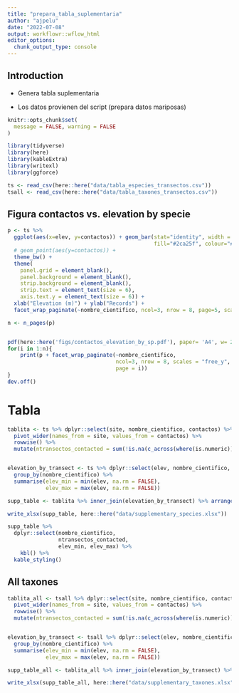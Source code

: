 ```yaml
---
title: "prepara_tabla_suplementaria"
author: "ajpelu"
date: "2022-07-08"
output: workflowr::wflow_html
editor_options:
  chunk_output_type: console
---
```


## Introduction

- Genera tabla suplementaria 

- Los datos provienen del script (prepara datos mariposas)

```r
knitr::opts_chunk$set(
  message = FALSE, warning = FALSE
)
```


```r
library(tidyverse)
library(here)
library(kableExtra)
library(writexl)
library(ggforce)
```

```r
ts <- read_csv(here::here("data/tabla_especies_transectos.csv"))
tsall <- read_csv(here::here("data/tabla_taxones_transectos.csv"))

```

## Figura contactos vs. elevation by specie 
```r
p <- ts %>% 
  ggplot(aes(x=elev, y=contactos)) + geom_bar(stat="identity", width = 30, 
                                              fill="#2ca25f", colour="#2ca25f") + 
  # geom_point(aes(y=contactos)) +
  theme_bw() +
  theme(
    panel.grid = element_blank(),
    panel.background = element_blank(),
    strip.background = element_blank(),
    strip.text = element_text(size = 6), 
    axis.text.y = element_text(size = 6)) +
  xlab("Elevation (m)") + ylab("Records") +
  facet_wrap_paginate(~nombre_cientifico, ncol=3, nrow = 8, page=5, scales = "free_y") 

n <- n_pages(p)


pdf(here::here('figs/contactos_elevation_by_sp.pdf'), paper= 'A4', w= 210/25.4, 297/25.4)
for(i in 1:n){
    print(p + facet_wrap_paginate(~nombre_cientifico, 
                                  ncol=3, nrow = 8, scales = "free_y",
                                  page = i))
}
dev.off()

```


# Tabla 

```r
tablita <- ts %>% dplyr::select(site, nombre_cientifico, contactos) %>% 
  pivot_wider(names_from = site, values_from = contactos) %>% 
  rowwise() %>% 
  mutate(ntransectos_contacted = sum(!is.na(c_across(where(is.numeric)))))


elevation_by_transect <- ts %>% dplyr::select(elev, nombre_cientifico, contactos) %>% 
  group_by(nombre_cientifico) %>% 
  summarise(elev_min = min(elev, na.rm = FALSE),
            elev_max = max(elev, na.rm = FALSE))

supp_table <- tablita %>% inner_join(elevation_by_transect) %>% arrange(nombre_cientifico)

write_xlsx(supp_table, here::here("data/supplementary_species.xlsx"))
```

```r
supp_table %>% 
  dplyr::select(nombre_cientifico,
                ntransectos_contacted, 
                elev_min, elev_max) %>% 
    kbl() %>% 
  kable_styling()
```

## All taxones
```r
tablita_all <- tsall %>% dplyr::select(site, nombre_cientifico, contactos) %>% 
  pivot_wider(names_from = site, values_from = contactos) %>% 
  rowwise() %>% 
  mutate(ntransectos_contacted = sum(!is.na(c_across(where(is.numeric)))))


elevation_by_transect <- tsall %>% dplyr::select(elev, nombre_cientifico, contactos) %>% 
  group_by(nombre_cientifico) %>% 
  summarise(elev_min = min(elev, na.rm = FALSE),
            elev_max = max(elev, na.rm = FALSE))

supp_table_all <- tablita_all %>% inner_join(elevation_by_transect) %>% arrange(nombre_cientifico)

write_xlsx(supp_table_all, here::here("data/supplementary_taxones.xlsx"))

```

```r

```

